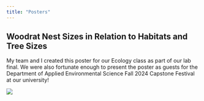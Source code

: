```yaml
---
title: "Posters"
---
```

## Woodrat Nest Sizes in Relation to Habitats and Tree Sizes       

My team and I created this poster for our Ecology class as part of our lab final. We were also fortunate enough to present the poster as guests for the Department of Applied Environmental Science Fall 2024 Capstone Festival at our university!

![](posters/woodrat_poster.jpg)